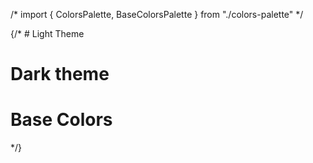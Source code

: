 /* import { ColorsPalette, BaseColorsPalette } from "./colors-palette" */

<Meta title="App/Colors" />

{/* # Light Theme

<ColorsPalette theme="light" />

# Dark theme

<ColorsPalette theme="dark" />

# Base Colors

<BaseColorsPalette /> */}
